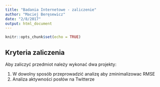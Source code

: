 ```yaml
---
title: "Badania Internetowe - zaliczenie"
author: "Maciej Beręsewicz"
date: "2/8/2017"
output: html_document
---
```


```r
knitr::opts_chunk$set(echo = TRUE)
```

## Kryteria zaliczenia

Aby zaliczyć przedmiot należy wykonać dwa projekty:

1. W dowolny sposób przeprowadzić analizę aby zminimalizowac RMSE 
2. Analiza aktywności posłów na Twitterze

